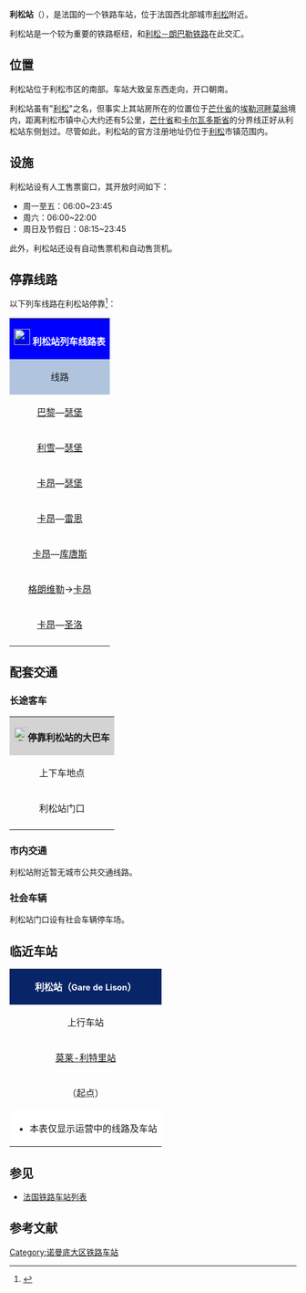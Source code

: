 {{Infobox station
| name          =[[File:Sncf-logo.svg|32x32px]]利松站<br>{{lang|fr|Gare de Lison}} 
| type          = [[法国铁路|法国铁路]]
| image = Gare de Lison-2013.jpg
|image_caption = 利松站门口（2013年5月）
| address       = {{FRA}}[[卡尔瓦多斯省|卡尔瓦多斯省]][[利松|利松]]
| latd          = 49
| latm          = 13
| lats          = 37
| latNS         = N
| longd         = 1
| longm         = 03
| longs         = 01
| longEW        = W
| operator = [[File:Sncf-logo.svg|32x32px]]
| coordinates_display = yes
| iso_region    = FR
| line          = 
* {{link-fr|芒特－瑟堡铁路|Ligne de Mantes-la-Jolie à Cherbourg}}
* [[利松－朗巴勒铁路|利松－朗巴勒铁路]] 
| platform      = 3
| tracks        = 5
| elevation = 7米
| opened        = 1858年7月11日
| rebuilt =
| status = 使用中
| closed        = 
| passengers= 约17.5万人次<ref>{{Cite web|url=https://ressources.data.sncf.com/explore/dataset/frequentation-gares/?sort=voyageurs_2014&q=lison|title=Fréquentation en gares|accessdate=2016-11-28|author=SNCF|date=|language=法语|publisher=SNCF Open Data}}</ref>
| pass_year= 2015年
| station_type = 客运车站
| connections = 
| route_map =
| map_locator   = 
| note =
| services = Intercités<br>TER
}}

'''利松站'''（{{lang-fr|Gare de Lison}}），是法国的一个铁路车站，位于法国西北部城市[[利松|利松]]附近。

利松站是一个较为重要的铁路枢纽，{{link-fr|芒特－瑟堡铁路|Ligne de Mantes-la-Jolie à Cherbourg}}和[[利松－朗巴勒铁路|利松－朗巴勒铁路]]在此交汇。

==位置==

利松站位于利松市区的南部。车站大致呈东西走向，开口朝南。

利松站虽有"[[利松|利松]]"之名，但事实上其站房所在的位置位于[[芒什省|芒什省]]的[[埃勒河畔莫翁|埃勒河畔莫翁]]境内，距离利松市镇中心大约还有5公里，[[芒什省|芒什省]]和[[卡尔瓦多斯省|卡尔瓦多斯省]]的分界线正好从利松站东侧划过。尽管如此，利松站的官方注册地址仍位于[[利松|利松]]市镇范围内。

==设施==

利松站设有人工售票窗口，其开放时间如下：
* 周一至五：06:00~23:45
* 周六：06:00~22:00
* 周日及节假日：08:15~23:45

此外，利松站还设有自动售票机和自动售货机。

== 停靠线路 ==

{{动态列表|最后更新时间：2016年11月28日。本章节内容仅供参考，不排除因施工或罢工而引发的临时性变更。欢迎修正和补充}}

以下列车线路在利松站停靠<ref>{{Cite web|url=https://www.gares-sncf.com/fr/gare/frlsn/lison|title=Votre gare: Lison|accessdate=2016-11-28|author=Gares SNCF|date=|language=法语|publisher=SNCF|archive-url=https://web.archive.org/web/20160918063325/http://www.gares-sncf.com/fr/gare/frlsn/lison|archive-date=2016-09-18|dead-url=yes}}</ref>：

{| class="wikitable mw-collapsible" 
|colspan="5" style="background:#0000FF" align="center" |[[File:Sncf-logo.svg|28x28px]] <font color=#FFFFFF>'''利松站列车线路表'''</font>
|-
!style="background:#B0C4DE"| 线路
!style="background:#B0C4DE"|车种
!style="background:#B0C4DE"|上一站
!style="background:#B0C4DE"|下一站
!style="background:#B0C4DE"|大致运行频率{{noteTag|name=noteA}}
|-
|[[巴黎圣拉扎尔站|巴黎]]—[[瑟堡站|瑟堡]]
| rowspan="1" align="center" |'''INTERCITÉS'''
|[[巴约站|巴约]]
|[[卡朗唐站|卡朗唐]]
|每天11趟左右
|-
|[[利雪站|利雪]]—[[瑟堡站|瑟堡]]
| rowspan="6" align="center"|[[File:Logo_TER.svg|37x37px]]
|[[莫莱-利特里站|莫莱-利特里]]
|[[卡朗唐站|卡朗唐]]
|每天3趟左右
|-
|[[卡昂站|卡昂]]—[[瑟堡站|瑟堡]]
|[[巴约站|巴约]]
|[[卡朗唐站|卡朗唐]]
|每天3趟左右
|-
|[[卡昂站|卡昂]]—[[雷恩站|雷恩]]
|[[巴约站|巴约]]/[[莫莱-利特里站|莫莱-利特里]]
|[[圣洛站|圣洛]]
|每天5趟左右
|-
|[[卡昂站|卡昂]]—[[库唐斯站|库唐斯]]
|[[巴约站|巴约]]/[[莫莱-利特里站|莫莱-利特里]]
|[[圣洛站|圣洛]]
|每天5趟左右
|-
|[[格朗维勒站|格朗维勒]]→[[卡昂站|卡昂]]
|[[莫莱-利特里站|莫莱-利特里]]
|[[圣洛站|圣洛]]
|每周2趟左右（单向{{noteTag|name=noteB}}）
|-
|[[卡昂站|卡昂]]—[[圣洛站|圣洛]]
|[[莫莱-利特里站|莫莱-利特里]]
|[[埃贝尔桥站|埃贝尔桥]]
|每天2趟左右
|-
|colspan="5" style="background:#FFFFFF"|{{noteFoot|1=
{{noteTag|name=noteA|1=在本栏中，往返1次为"1趟"；除特别标明外，其数据仅工作日有效，周末及节假日列车数量可能会减少或停运}}
{{noteTag|name=noteB|1=返程仅部分节假日时段开行}}
}}
|}

==配套交通==
===长途客车===

{| class="wikitable mw-collapsible" 
|colspan="3" align="center" style="background:#D3D3D3" |[[File:BSicon_BUS.svg|24x24px]]'''停靠利松站的大巴车'''
|-
!align="center" |上下车地点
!align="center" |运营单位
!align="center" |主要目的地{{noteTag|name=noteA}}
|-
| rowspan="1" align="center" |利松站门口
|align="center" |[[SNCF|SNCF]]<br>Car TER Normandie{{noteTag|name=noteB}}
|
* [[埃贝尔桥站|埃贝尔桥]]、[[圣洛站|圣洛]]、[[马里尼|马里尼]]、[[库唐斯站|库唐斯]]
*''当某条铁路线施工或罢工时，SNCF可能也会提供途径该线路沿途站点的大巴车''
|-
|colspan="3" style="background:#FFFFFF"|{{noteFoot|1=
{{noteTag|name=noteA|1=本栏不包括可以联程中转前往的目的地}}
{{noteTag|name=noteB|1=其车票可与SNCF的同线路车票通用}}
}}
|}

===市内交通===

利松站附近暂无城市公共交通线路。

===社会车辆===

利松站门口设有社会车辆停车场。

==临近车站==

{|class="wikitable mw-collapsible" style="margin: 0 auto; width:42em;"
|colspan="3" style="background:#082567" align="center"|<font color=#FFFFFF>'''利松站（<span style="font-size:11pt;">Gare de Lison</span>）'''</font>
|-
!上行车站
!线路
!下行车站
|-
|align="center" |[[莫莱-利特里站|莫莱-利特里站]]
|align="center" |'''{{link-fr|芒特－瑟堡铁路|Ligne de Mantes-la-Jolie à Cherbourg}}'''
|align="center" |[[卡朗唐站|卡朗唐站]]
|-
|align="center" |（起点）
|align="center" |'''[[利松－朗巴勒铁路|利松－朗巴勒铁路]]'''
|align="center" |[[埃贝尔桥站|埃贝尔桥站]]
|-
|colspan="3" style="background:#FFFFFF"|
*本表仅显示运营中的线路及车站
|}

==参见==
* [[法国铁路车站列表|法国铁路车站列表]]

== 参考文献 ==
{{Reflist}}

{{法国主要火车站列表}}

[[Category:诺曼底大区铁路车站|Category:诺曼底大区铁路车站]]